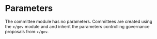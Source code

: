 



# Parameters

The committee module has no parameters. Committees are created using the `x/gov` module and and inherit the parameters controlling governance proposals from `x/gov`.

